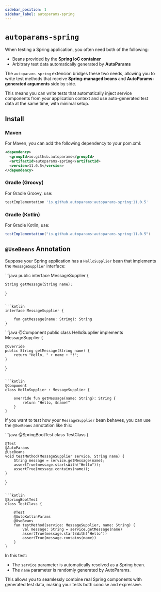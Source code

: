 ```yaml
---
sidebar_position: 1
sidebar_label: autoparams-spring
---
```



# `autoparams-spring`

When testing a Spring application, you often need both of the following:

- Beans provided by the **Spring IoC container**
- Arbitrary test data automatically generated by **AutoParams**

The `autoparams-spring` extension bridges these two needs, allowing you to write test methods that receive **Spring-managed beans** and **AutoParams-generated arguments** side by side.

This means you can write tests that automatically inject service components from your application context and use auto-generated test data at the same time, with minimal setup.

## Install

### Maven

For Maven, you can add the following dependency to your pom.xml:

```xml
<dependency>
  <groupId>io.github.autoparams</groupId>
  <artifactId>autoparams-spring</artifactId>
  <version>11.0.5</version>
</dependency>
```

### Gradle (Groovy)

For Gradle Groovy, use:

```gradle
testImplementation 'io.github.autoparams:autoparams-spring:11.0.5'
```

### Gradle (Kotlin)

For Gradle Kotlin, use:

```gradle
testImplementation("io.github.autoparams:autoparams-spring:11.0.5")
```

## `@UseBeans` Annotation

Suppose your Spring application has a `HelloSupplier` bean that implements the `MessageSupplier` interface:

<JavaKotlinCodeBlock>
```java
public interface MessageSupplier {

    String getMessage(String name);
}
```

```kotlin
interface MessageSupplier {
    
    fun getMessage(name: String): String
}
```
</JavaKotlinCodeBlock>

<JavaKotlinCodeBlock>
```java
@Component
public class HelloSupplier implements MessageSupplier {

    @Override
    public String getMessage(String name) {
        return "Hello, " + name + "!";
    }
}
```

```kotlin
@Component
class HelloSupplier : MessageSupplier {

    override fun getMessage(name: String): String {
        return "Hello, $name!"
    }
}
```
</JavaKotlinCodeBlock>

If you want to test how your `MessageSupplier` bean behaves, you can use the <JavadocLink version={version} path="autoparams/spring/UseBeans.html">`@UseBeans`</JavadocLink> annotation like this:

<JavaKotlinCodeBlock>
```java
@SpringBootTest
class TestClass {

    @Test
    @AutoParams
    @UseBeans
    void testMethod(MessageSupplier service, String name) {
        String message = service.getMessage(name);
        assertTrue(message.startsWith("Hello"));
        assertTrue(message.contains(name));
    }
}
```

```kotlin
@SpringBootTest
class TestClass {

    @Test
    @AutoKotlinParams
    @UseBeans
    fun testMethod(service: MessageSupplier, name: String) {
        val message: String = service.getMessage(name)
        assertTrue(message.startsWith("Hello"))
        assertTrue(message.contains(name))
    }
}
```
</JavaKotlinCodeBlock>

In this test:

- The `service` parameter is automatically resolved as a Spring bean.
- The `name` parameter is randomly generated by AutoParams.

This allows you to seamlessly combine real Spring components with generated test data, making your tests both concise and expressive.
